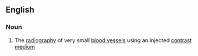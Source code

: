 ==English==

===Noun===
{{en-noun|-}}

#{{medicine}} The [[radiography]] of very small [[blood vessel]]s using an injected [[contrast medium]]